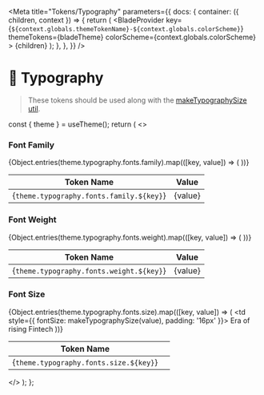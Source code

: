 
<Meta
  title="Tokens/Typography"
  parameters={{
    docs: {
      container: ({ children, context }) => {
        return (
          <DocsContainer context={context}>
            <BladeProvider
              key={`${context.globals.themeTokenName}-${context.globals.colorScheme}`}
              themeTokens={bladeTheme}
              colorScheme={context.globals.colorScheme}
            >
              {children}
            </BladeProvider>
          </DocsContainer>
        );
      },
    },
  }}
/>

# 🔡 Typography

> These tokens should be used along with the [makeTypographySize util](?path=/story/utils-maketypographysize--page).

<Box paddingY="spacing.6">
  <FigmaEmbed src="https://www.figma.com/file/5BZsOpNjbUHqgVh850yPBW/%5BResearch%5D-Typography-%26-Spacing-Refresh?type=design&node-id=101-99618&mode=design&t=KdVVWtntizpKmsBt-0" />
</Box>

  const { theme } = useTheme();
  return (
    <>
      <h3>Font Family</h3>
      <table>
        <thead>
          <tr>
            <th>Token Name</th>
            <th>Value</th>
          </tr>
        </thead>
        <tbody>
          {Object.entries(theme.typography.fonts.family).map(([key, value]) => (
            <tr key={key}>
              <td>{`theme.typography.fonts.family.${key}`}</td>
              <td>{value}</td>
            </tr>
          ))}
        </tbody>
      </table>
      <h3>Font Weight</h3>
      <table>
        <thead>
          <tr>
            <th>Token Name</th>
            <th>Value</th>
          </tr>
        </thead>
        <tbody>
          {Object.entries(theme.typography.fonts.weight).map(([key, value]) => (
            <tr key={key}>
              <td>{`theme.typography.fonts.weight.${key}`}</td>
              <td>{value}</td>
            </tr>
          ))}
        </tbody>
      </table>
      <h3>Font Size</h3>
      <table>
        <thead>
          <tr>
            <th>Token Name</th>
            <th />
          </tr>
        </thead>
        <tbody>
          {Object.entries(theme.typography.fonts.size).map(([key, value]) => (
            <tr key={key}>
              <td>{`theme.typography.fonts.size.${key}`}</td>
              <td style={{ fontSize: makeTypographySize(value), padding: '16px' }}>
                Era of rising Fintech
              </td>
            </tr>
          ))}
        </tbody>
      </table>
    </>
  );
};

<Typography />
